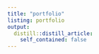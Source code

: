 ```yaml
---
title: "portfolio"
listing: portfolio
output:
  distill::distill_article:
    self_contained: false
---
```


